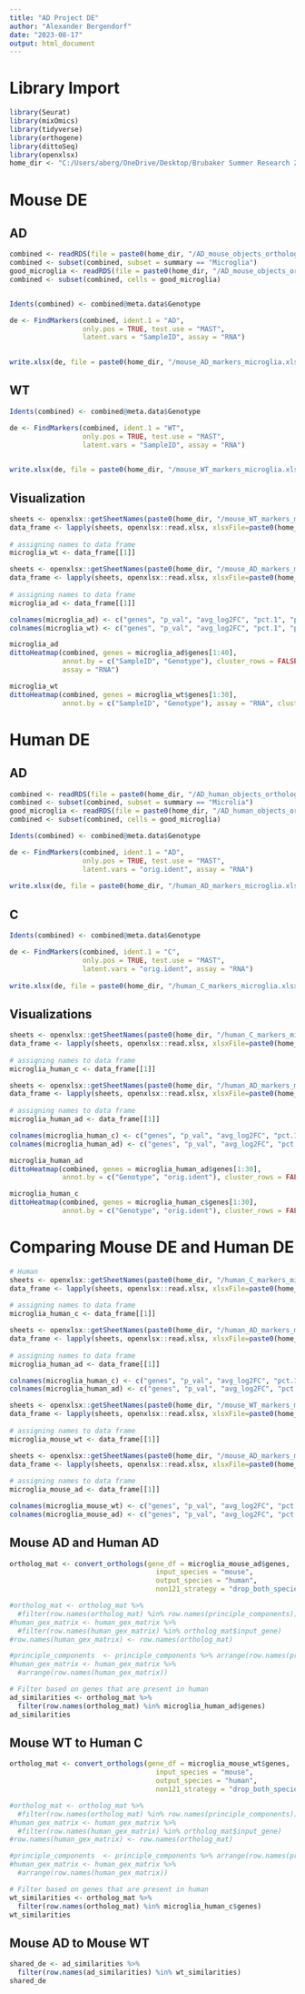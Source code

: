 ---
title: "AD Project DE"
author: "Alexander Bergendorf"
date: "2023-08-17"
output: html_document
---

# Library Import
```{r}
library(Seurat)
library(mixOmics)
library(tidyverse)
library(orthogene)
library(dittoSeq)
library(openxlsx)
home_dir <- "C:/Users/aberg/OneDrive/Desktop/Brubaker Summer Research 2023"
```

# Mouse DE
## AD
```{r}
combined <- readRDS(file = paste0(home_dir, "/AD_mouse_objects_ortholog/mouse_adwt_labeled.RData"))
combined <- subset(combined, subset = summary == "Microglia")
good_microglia <- readRDS(file = paste0(home_dir, "/AD_mouse_objects_ortholog/good_microglia_barcodes.RData"))
combined <- subset(combined, cells = good_microglia)


Idents(combined) <- combined@meta.data$Genotype

de <- FindMarkers(combined, ident.1 = "AD", 
                  only.pos = TRUE, test.use = "MAST", 
                  latent.vars = "SampleID", assay = "RNA") 
 

write.xlsx(de, file = paste0(home_dir, "/mouse_AD_markers_microglia.xlsx"), rowNames = TRUE) 
```

## WT
```{r}
Idents(combined) <- combined@meta.data$Genotype

de <- FindMarkers(combined, ident.1 = "WT", 
                  only.pos = TRUE, test.use = "MAST", 
                  latent.vars = "SampleID", assay = "RNA") 
 

write.xlsx(de, file = paste0(home_dir, "/mouse_WT_markers_microglia.xlsx"), rowNames = TRUE) 
```

## Visualization
```{r}
sheets <- openxlsx::getSheetNames(paste0(home_dir, "/mouse_WT_markers_microglia.xlsx"))
data_frame <- lapply(sheets, openxlsx::read.xlsx, xlsxFile=paste0(home_dir, "/mouse_WT_markers_microglia.xlsx"))
  
# assigning names to data frame
microglia_wt <- data_frame[[1]]
```


```{r}
sheets <- openxlsx::getSheetNames(paste0(home_dir, "/mouse_AD_markers_microglia.xlsx"))
data_frame <- lapply(sheets, openxlsx::read.xlsx, xlsxFile=paste0(home_dir, "/mouse_AD_markers_microglia.xlsx"))
  
# assigning names to data frame
microglia_ad <- data_frame[[1]]
```


```{r}
colnames(microglia_ad) <- c("genes", "p_val", "avg_log2FC", "pct.1", "pct.2", "p_val_adj")
colnames(microglia_wt) <- c("genes", "p_val", "avg_log2FC", "pct.1", "pct.2", "p_val_adj")
```


```{r}
microglia_ad
dittoHeatmap(combined, genes = microglia_ad$genes[1:40],
             annot.by = c("SampleID", "Genotype"), cluster_rows = FALSE,
             assay = "RNA")
```

```{r}
microglia_wt
dittoHeatmap(combined, genes = microglia_wt$genes[1:30],
             annot.by = c("SampleID", "Genotype"), assay = "RNA", cluster_rows = FALSE)
```



# Human DE
## AD
```{r}
combined <- readRDS(file = paste0(home_dir, "/AD_human_objects_ortholog/human_adwt_labeled_ortholog.RData"))
combined <- subset(combined, subset = summary == "Microlia")
good_microglia <- readRDS(file = paste0(home_dir, "/AD_human_objects_ortholog/good_microglia_barcodes.RData"))
combined <- subset(combined, cells = good_microglia)

Idents(combined) <- combined@meta.data$Genotype

de <- FindMarkers(combined, ident.1 = "AD", 
                  only.pos = TRUE, test.use = "MAST", 
                  latent.vars = "orig.ident", assay = "RNA") 
 
write.xlsx(de, file = paste0(home_dir, "/human_AD_markers_microglia.xlsx"), rowNames = TRUE) 
```




## C 
```{r}
Idents(combined) <- combined@meta.data$Genotype

de <- FindMarkers(combined, ident.1 = "C", 
                  only.pos = TRUE, test.use = "MAST", 
                  latent.vars = "orig.ident", assay = "RNA") 
 
write.xlsx(de, file = paste0(home_dir, "/human_C_markers_microglia.xlsx"), rowNames = TRUE) 
```



## Visualizations
```{r}
sheets <- openxlsx::getSheetNames(paste0(home_dir, "/human_C_markers_microglia.xlsx"))
data_frame <- lapply(sheets, openxlsx::read.xlsx, xlsxFile=paste0(home_dir, "/human_C_markers_microglia.xlsx"))
  
# assigning names to data frame
microglia_human_c <- data_frame[[1]]
```

```{r}
sheets <- openxlsx::getSheetNames(paste0(home_dir, "/human_AD_markers_microglia.xlsx"))
data_frame <- lapply(sheets, openxlsx::read.xlsx, xlsxFile=paste0(home_dir, "/human_AD_markers_microglia.xlsx"))
  
# assigning names to data frame
microglia_human_ad <- data_frame[[1]]
```


```{r}
colnames(microglia_human_c) <- c("genes", "p_val", "avg_log2FC", "pct.1", "pct.2", "p_val_adj")
colnames(microglia_human_ad) <- c("genes", "p_val", "avg_log2FC", "pct.1", "pct.2", "p_val_adj")
```

```{r}
microglia_human_ad
dittoHeatmap(combined, genes = microglia_human_ad$genes[1:30],
             annot.by = c("Genotype", "orig.ident"), cluster_rows = FALSE, assay = "RNA")
```

```{r}
microglia_human_c
dittoHeatmap(combined, genes = microglia_human_c$genes[1:30],
             annot.by = c("Genotype", "orig.ident"), cluster_rows = FALSE, assay = "RNA")
```

# Comparing Mouse DE and Human DE
```{r}
# Human
sheets <- openxlsx::getSheetNames(paste0(home_dir, "/human_C_markers_microglia.xlsx"))
data_frame <- lapply(sheets, openxlsx::read.xlsx, xlsxFile=paste0(home_dir, "/human_C_markers_microglia.xlsx"))
  
# assigning names to data frame
microglia_human_c <- data_frame[[1]]

sheets <- openxlsx::getSheetNames(paste0(home_dir, "/human_AD_markers_microglia.xlsx"))
data_frame <- lapply(sheets, openxlsx::read.xlsx, xlsxFile=paste0(home_dir, "/human_AD_markers_microglia.xlsx"))
  
# assigning names to data frame
microglia_human_ad <- data_frame[[1]]
```

```{r}
colnames(microglia_human_c) <- c("genes", "p_val", "avg_log2FC", "pct.1", "pct.2", "p_val_adj")
colnames(microglia_human_ad) <- c("genes", "p_val", "avg_log2FC", "pct.1", "pct.2", "p_val_adj")
```

```{r}
sheets <- openxlsx::getSheetNames(paste0(home_dir, "/mouse_WT_markers_microglia.xlsx"))
data_frame <- lapply(sheets, openxlsx::read.xlsx, xlsxFile=paste0(home_dir, "/mouse_WT_markers_microglia.xlsx"))
  
# assigning names to data frame
microglia_mouse_wt <- data_frame[[1]]

sheets <- openxlsx::getSheetNames(paste0(home_dir, "/mouse_AD_markers_microglia.xlsx"))
data_frame <- lapply(sheets, openxlsx::read.xlsx, xlsxFile=paste0(home_dir, "/mouse_AD_markers_microglia.xlsx"))
  
# assigning names to data frame
microglia_mouse_ad <- data_frame[[1]]
```

```{r}
colnames(microglia_mouse_wt) <- c("genes", "p_val", "avg_log2FC", "pct.1", "pct.2", "p_val_adj")
colnames(microglia_mouse_ad) <- c("genes", "p_val", "avg_log2FC", "pct.1", "pct.2", "p_val_adj")
```

## Mouse AD and Human AD
```{r}
ortholog_mat <- convert_orthologs(gene_df = microglia_mouse_ad$genes,
                                    input_species = "mouse",
                                    output_species = "human",
                                    non121_strategy = "drop_both_species")

#ortholog_mat <- ortholog_mat %>%
  #filter(row.names(ortholog_mat) %in% row.names(principle_components))
#human_gex_matrix <- human_gex_matrix %>%
  #filter(row.names(human_gex_matrix) %in% ortholog_mat$input_gene)
#row.names(human_gex_matrix) <- row.names(ortholog_mat)

#principle_components  <- principle_components %>% arrange(row.names(principle_components))
#human_gex_matrix <- human_gex_matrix %>%
  #arrange(row.names(human_gex_matrix))
```
```{r}
# Filter based on genes that are present in human
ad_similarities <- ortholog_mat %>%
  filter(row.names(ortholog_mat) %in% microglia_human_ad$genes)
ad_similarities
```

## Mouse WT to Human C
```{r}
ortholog_mat <- convert_orthologs(gene_df = microglia_mouse_wt$genes,
                                    input_species = "mouse",
                                    output_species = "human",
                                    non121_strategy = "drop_both_species")

#ortholog_mat <- ortholog_mat %>%
  #filter(row.names(ortholog_mat) %in% row.names(principle_components))
#human_gex_matrix <- human_gex_matrix %>%
  #filter(row.names(human_gex_matrix) %in% ortholog_mat$input_gene)
#row.names(human_gex_matrix) <- row.names(ortholog_mat)

#principle_components  <- principle_components %>% arrange(row.names(principle_components))
#human_gex_matrix <- human_gex_matrix %>%
  #arrange(row.names(human_gex_matrix))
```

```{r}
# Filter based on genes that are present in human
wt_similarities <- ortholog_mat %>%
  filter(row.names(ortholog_mat) %in% microglia_human_c$genes)
wt_similarities
```

## Mouse AD to Mouse WT
```{r}
shared_de <- ad_similarities %>%
  filter(row.names(ad_similarities) %in% wt_similarities)
shared_de
```

```{r}

```

